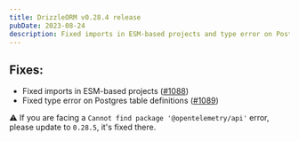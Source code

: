 ```yaml
---
title: DrizzleORM v0.28.4 release
pubDate: 2023-08-24
description: Fixed imports in ESM-based projects and type error on Postgres table definitions.
---
```


## Fixes: 

- Fixed imports in ESM-based projects ([#1088](https://github.com/drizzle-team/drizzle-orm/issues/1088))
- Fixed type error on Postgres table definitions ([#1089](https://github.com/drizzle-team/drizzle-orm/issues/1089))

⚠ If you are facing a `Cannot find package '@opentelemetry/api'` error, please update to `0.28.5`, it's fixed there.
